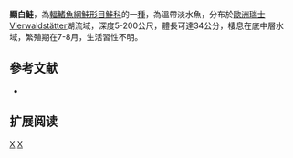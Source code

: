 {{Speciesbox 
| taxon = Coregonus nobilis
| status = LC
| status_system = IUCN3.1
| authority = [[Haack|Haack]], 1882
| synonyms = *''Coregonus crassirostris '',Fatio, 1885 
}}

'''顯白鮭'''，為[[輻鰭魚綱|輻鰭魚綱]][[鮭形目|鮭形目]][[鮭科|鮭科]]的一[[種|種]]，為溫帶淡水魚，分布於[[歐洲|歐洲]][[瑞士|瑞士]]Vierwaldstätter湖流域，深度5-200公尺，體長可達34公分，棲息在底中層水域，繁殖期在7-8月，生活習性不明。

==參考文献==
*{{FishBase_species|genus=Coregonus|species=nobilis|year=2015|month=10}}

== 扩展阅读 ==
{{refbegin}}
{{wikispecies-inline|Coregonus nobilis|顯白鮭}}
{{refend}}
{{Taxonbar|from=Q5568753}}

[[Category:IUCN红色名录无危物种|X]]
[[Category:白鮭屬|X]]